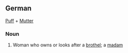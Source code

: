 ==German==
[[Puff]] + [[Mutter]]
===Noun===
# Woman who owns or looks after a [[brothel]]; a [[madam]]